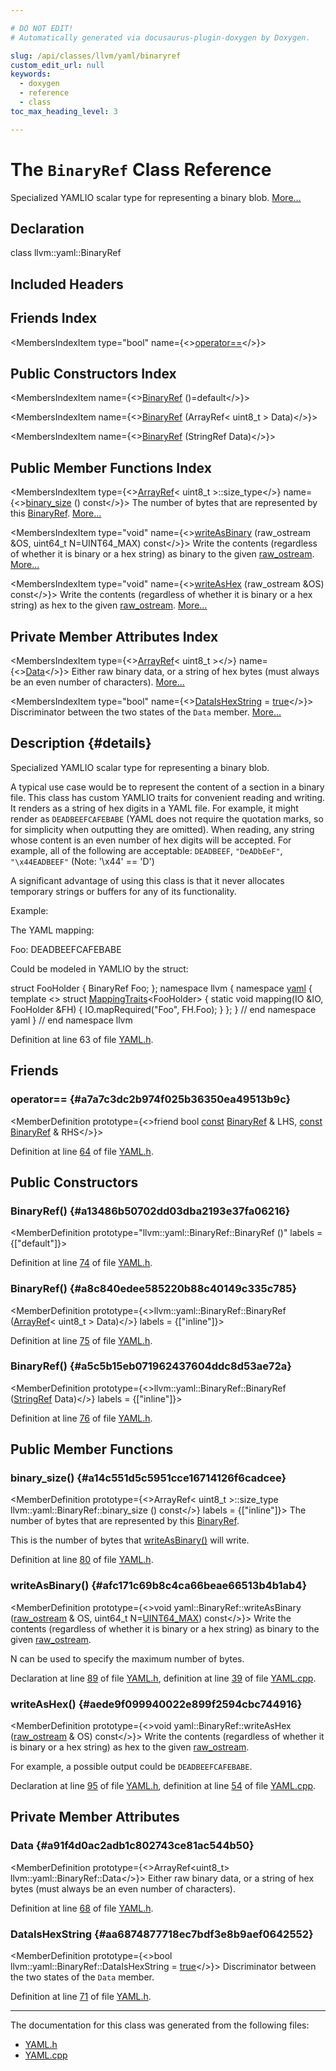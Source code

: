 ```yaml
---

# DO NOT EDIT!
# Automatically generated via docusaurus-plugin-doxygen by Doxygen.

slug: /api/classes/llvm/yaml/binaryref
custom_edit_url: null
keywords:
  - doxygen
  - reference
  - class
toc_max_heading_level: 3

---
```





# The `BinaryRef` Class Reference

<DoxygenPage pluginConfig={pluginConfig}>

Specialized YAMLIO scalar type for representing a binary blob. <a href="#details">More...</a>

## Declaration

<CodeBlock>class llvm::yaml::BinaryRef</CodeBlock>

## Included Headers

<IncludesList>
<IncludesListItem
  filePath="llvm/ObjectYAML/YAML.h"
  permalink="/docs/api/files/include/include/llvm/include/llvm/objectyaml/yaml-h"
  isLocal="true" />
</IncludesList>

## Friends Index

<MembersIndex>

<MembersIndexItem
  type="bool"
  name={<><a href="#a7a7c3dc2b974f025b36350ea49513b9c">operator==</a></>}>
</MembersIndexItem>

</MembersIndex>

## Public Constructors Index

<MembersIndex>

<MembersIndexItem
  name={<><a href="#a13486b50702dd03dba2193e37fa06216">BinaryRef</a> ()=default</>}>
</MembersIndexItem>

<MembersIndexItem
  name={<><a href="#a8c840edee585220b88c40149c335c785">BinaryRef</a> (ArrayRef&lt; uint8&#95;t &gt; Data)</>}>
</MembersIndexItem>

<MembersIndexItem
  name={<><a href="#a5c5b15eb071962437604ddc8d53ae72a">BinaryRef</a> (StringRef Data)</>}>
</MembersIndexItem>

</MembersIndex>

## Public Member Functions Index

<MembersIndex>

<MembersIndexItem
  type={<><a href="/docs/api/classes/llvm/arrayref">ArrayRef</a>&lt; uint8&#95;t &gt;::size&#95;type</>}
  name={<><a href="#a14c551d5c5951cce16714126f6cadcee">binary&#95;size</a> () const</>}>
The number of bytes that are represented by this <a href="/docs/api/classes/llvm/yaml/binaryref">BinaryRef</a>. <a href="#a14c551d5c5951cce16714126f6cadcee">More...</a>
</MembersIndexItem>

<MembersIndexItem
  type="void"
  name={<><a href="#afc171c69b8c4ca66beae66513b4b1ab4">writeAsBinary</a> (raw&#95;ostream &amp;OS, uint64&#95;t N=UINT64&#95;MAX) const</>}>
Write the contents (regardless of whether it is binary or a hex string) as binary to the given <a href="/docs/api/classes/llvm/raw-ostream">raw&#95;ostream</a>. <a href="#afc171c69b8c4ca66beae66513b4b1ab4">More...</a>
</MembersIndexItem>

<MembersIndexItem
  type="void"
  name={<><a href="#aede9f099940022e899f2594cbc744916">writeAsHex</a> (raw&#95;ostream &amp;OS) const</>}>
Write the contents (regardless of whether it is binary or a hex string) as hex to the given <a href="/docs/api/classes/llvm/raw-ostream">raw&#95;ostream</a>. <a href="#aede9f099940022e899f2594cbc744916">More...</a>
</MembersIndexItem>

</MembersIndex>

## Private Member Attributes Index

<MembersIndex>

<MembersIndexItem
  type={<><a href="/docs/api/classes/llvm/arrayref">ArrayRef</a>&lt; uint8&#95;t &gt;</>}
  name={<><a href="#a91f4d0ac2adb1c802743ce81ac544b50">Data</a></>}>
Either raw binary data, or a string of hex bytes (must always be an even number of characters). <a href="#a91f4d0ac2adb1c802743ce81ac544b50">More...</a>
</MembersIndexItem>

<MembersIndexItem
  type="bool"
  name={<><a href="#aa6874877718ec7bdf3e8b9aef0642552">DataIsHexString</a> = <a href="/docs/api/files/lib/lib/analysis/basicaliasanalysis-cpp/#af6d5cafbdfc5313e65d990120021a3ec">true</a></>}>
Discriminator between the two states of the <code>Data</code> member. <a href="#aa6874877718ec7bdf3e8b9aef0642552">More...</a>
</MembersIndexItem>

</MembersIndex>

## Description {#details}

Specialized YAMLIO scalar type for representing a binary blob.

A typical use case would be to represent the content of a section in a binary file. This class has custom YAMLIO traits for convenient reading and writing. It renders as a string of hex digits in a YAML file. For example, it might render as <code>DEADBEEFCAFEBABE</code> (YAML does not require the quotation marks, so for simplicity when outputting they are omitted). When reading, any string whose content is an even number of hex digits will be accepted. For example, all of the following are acceptable: <code>DEADBEEF</code>, <code>&quot;DeADbEeF&quot;</code>, <code>&quot;\\x44EADBEEF&quot;</code> (Note: &#39;\\x44&#39; == &#39;D&#39;)

A significant advantage of using this class is that it never allocates temporary strings or buffers for any of its functionality.

Example:

The YAML mapping: 
<ProgramListing>

<CodeLine><Highlight kind="normal">Foo: DEADBEEFCAFEBABE</Highlight></CodeLine>

</ProgramListing>


Could be modeled in YAMLIO by the struct: 
<ProgramListing>

<CodeLine><Highlight kind="keyword">struct </Highlight><Highlight kind="normal">FooHolder &#123;</Highlight></CodeLine>
<CodeLine><Highlight kind="normal">  BinaryRef Foo;</Highlight></CodeLine>
<CodeLine><Highlight kind="normal">&#125;;</Highlight></CodeLine>
<CodeLine><Highlight kind="normal"></Highlight><Highlight kind="keyword">namespace </Highlight><Highlight kind="normal">llvm &#123;</Highlight></CodeLine>
<CodeLine><Highlight kind="normal"></Highlight><Highlight kind="keyword">namespace </Highlight><Highlight kind="normal"><a href="/docs/api/namespaces/llvm/yaml">yaml</a> &#123;</Highlight></CodeLine>
<CodeLine><Highlight kind="normal"></Highlight><Highlight kind="keyword">template</Highlight><Highlight kind="normal"> &lt;&gt;</Highlight></CodeLine>
<CodeLine><Highlight kind="normal"></Highlight><Highlight kind="keyword">struct </Highlight><Highlight kind="normal"><a href="/docs/api/structs/llvm/yaml/mappingtraits">MappingTraits</a>&lt;FooHolder&gt; &#123;</Highlight></CodeLine>
<CodeLine><Highlight kind="normal">  </Highlight><Highlight kind="keyword">static</Highlight><Highlight kind="normal"> </Highlight><Highlight kind="keywordtype">void</Highlight><Highlight kind="normal"> mapping(IO &amp;IO, FooHolder &amp;FH) &#123;</Highlight></CodeLine>
<CodeLine><Highlight kind="normal">    IO.mapRequired(</Highlight><Highlight kind="stringliteral">&quot;Foo&quot;</Highlight><Highlight kind="normal">, FH.Foo);</Highlight></CodeLine>
<CodeLine><Highlight kind="normal">  &#125;</Highlight></CodeLine>
<CodeLine><Highlight kind="normal">&#125;;</Highlight></CodeLine>
<CodeLine><Highlight kind="normal">&#125; </Highlight><Highlight kind="comment">// end namespace yaml</Highlight><Highlight kind="normal"></Highlight></CodeLine>
<CodeLine><Highlight kind="normal">&#125; </Highlight><Highlight kind="comment">// end namespace llvm</Highlight></CodeLine>

</ProgramListing>

Definition at line 63 of file <a href="/docs/api/files/include/include/llvm/include/llvm/objectyaml/yaml-h">YAML.h</a>.

<SectionDefinition>

## Friends

### operator== {#a7a7c3dc2b974f025b36350ea49513b9c}

<MemberDefinition
  prototype={<>friend bool <a href="/docs/api/files/lib/lib/target/lib/target/aarch64/aarch64promoteconstant-cpp/#a90f8350fecae261c25be85d38b451bff">const</a> <a href="/docs/api/classes/llvm/yaml/binaryref">BinaryRef</a> &amp; LHS, <a href="/docs/api/files/lib/lib/target/lib/target/aarch64/aarch64promoteconstant-cpp/#a90f8350fecae261c25be85d38b451bff">const</a> <a href="/docs/api/classes/llvm/yaml/binaryref">BinaryRef</a> &amp; RHS</>}>

Definition at line <a href="/docs/api/files/include/include/llvm/include/llvm/objectyaml/yaml-h/#l00064">64</a> of file <a href="/docs/api/files/include/include/llvm/include/llvm/objectyaml/yaml-h">YAML.h</a>.
</MemberDefinition>

</SectionDefinition>

<SectionDefinition>

## Public Constructors

### BinaryRef() {#a13486b50702dd03dba2193e37fa06216}

<MemberDefinition
  prototype="llvm::yaml::BinaryRef::BinaryRef ()"
  labels = {["default"]}>

Definition at line <a href="/docs/api/files/include/include/llvm/include/llvm/objectyaml/yaml-h/#l00074">74</a> of file <a href="/docs/api/files/include/include/llvm/include/llvm/objectyaml/yaml-h">YAML.h</a>.
</MemberDefinition>

### BinaryRef() {#a8c840edee585220b88c40149c335c785}

<MemberDefinition
  prototype={<>llvm::yaml::BinaryRef::BinaryRef (<a href="/docs/api/classes/llvm/arrayref">ArrayRef</a>&lt; uint8&#95;t &gt; Data)</>}
  labels = {["inline"]}>

Definition at line <a href="/docs/api/files/include/include/llvm/include/llvm/objectyaml/yaml-h/#l00075">75</a> of file <a href="/docs/api/files/include/include/llvm/include/llvm/objectyaml/yaml-h">YAML.h</a>.
</MemberDefinition>

### BinaryRef() {#a5c5b15eb071962437604ddc8d53ae72a}

<MemberDefinition
  prototype={<>llvm::yaml::BinaryRef::BinaryRef (<a href="/docs/api/classes/llvm/stringref">StringRef</a> Data)</>}
  labels = {["inline"]}>

Definition at line <a href="/docs/api/files/include/include/llvm/include/llvm/objectyaml/yaml-h/#l00076">76</a> of file <a href="/docs/api/files/include/include/llvm/include/llvm/objectyaml/yaml-h">YAML.h</a>.
</MemberDefinition>

</SectionDefinition>

<SectionDefinition>

## Public Member Functions

### binary&#95;size() {#a14c551d5c5951cce16714126f6cadcee}

<MemberDefinition
  prototype={<>ArrayRef&lt; uint8&#95;t &gt;::size&#95;type llvm::yaml::BinaryRef::binary&#95;size () const</>}
  labels = {["inline"]}>
The number of bytes that are represented by this <a href="/docs/api/classes/llvm/yaml/binaryref">BinaryRef</a>.

This is the number of bytes that <a href="#afc171c69b8c4ca66beae66513b4b1ab4">writeAsBinary()</a> will write.

Definition at line <a href="/docs/api/files/include/include/llvm/include/llvm/objectyaml/yaml-h/#l00080">80</a> of file <a href="/docs/api/files/include/include/llvm/include/llvm/objectyaml/yaml-h">YAML.h</a>.
</MemberDefinition>

### writeAsBinary() {#afc171c69b8c4ca66beae66513b4b1ab4}

<MemberDefinition
  prototype={<>void yaml::BinaryRef::writeAsBinary (<a href="/docs/api/classes/llvm/raw-ostream">raw&#95;ostream</a> &amp; OS, uint64&#95;t N=<a href="/docs/api/files/include/include/llvm-c/datatypes-h/#a30654b4b67d97c42ca3f9b6052dda916">UINT64&#95;MAX</a>) const</>}>
Write the contents (regardless of whether it is binary or a hex string) as binary to the given <a href="/docs/api/classes/llvm/raw-ostream">raw&#95;ostream</a>.

N can be used to specify the maximum number of bytes.

Declaration at line <a href="/docs/api/files/include/include/llvm/include/llvm/objectyaml/yaml-h/#l00089">89</a> of file <a href="/docs/api/files/include/include/llvm/include/llvm/objectyaml/yaml-h">YAML.h</a>, definition at line <a href="/docs/api/files/lib/lib/objectyaml/yaml-cpp/#l00039">39</a> of file <a href="/docs/api/files/lib/lib/objectyaml/yaml-cpp">YAML.cpp</a>.
</MemberDefinition>

### writeAsHex() {#aede9f099940022e899f2594cbc744916}

<MemberDefinition
  prototype={<>void yaml::BinaryRef::writeAsHex (<a href="/docs/api/classes/llvm/raw-ostream">raw&#95;ostream</a> &amp; OS) const</>}>
Write the contents (regardless of whether it is binary or a hex string) as hex to the given <a href="/docs/api/classes/llvm/raw-ostream">raw&#95;ostream</a>.

For example, a possible output could be <code>DEADBEEFCAFEBABE</code>.

Declaration at line <a href="/docs/api/files/include/include/llvm/include/llvm/objectyaml/yaml-h/#l00095">95</a> of file <a href="/docs/api/files/include/include/llvm/include/llvm/objectyaml/yaml-h">YAML.h</a>, definition at line <a href="/docs/api/files/lib/lib/objectyaml/yaml-cpp/#l00054">54</a> of file <a href="/docs/api/files/lib/lib/objectyaml/yaml-cpp">YAML.cpp</a>.
</MemberDefinition>

</SectionDefinition>

<SectionDefinition>

## Private Member Attributes

### Data {#a91f4d0ac2adb1c802743ce81ac544b50}

<MemberDefinition
  prototype={<>ArrayRef&lt;uint8&#95;t&gt; llvm::yaml::BinaryRef::Data</>}>
Either raw binary data, or a string of hex bytes (must always be an even number of characters).

Definition at line <a href="/docs/api/files/include/include/llvm/include/llvm/objectyaml/yaml-h/#l00068">68</a> of file <a href="/docs/api/files/include/include/llvm/include/llvm/objectyaml/yaml-h">YAML.h</a>.
</MemberDefinition>

### DataIsHexString {#aa6874877718ec7bdf3e8b9aef0642552}

<MemberDefinition
  prototype={<>bool llvm::yaml::BinaryRef::DataIsHexString = <a href="/docs/api/files/lib/lib/analysis/basicaliasanalysis-cpp/#af6d5cafbdfc5313e65d990120021a3ec">true</a></>}>
Discriminator between the two states of the <code>Data</code> member.

Definition at line <a href="/docs/api/files/include/include/llvm/include/llvm/objectyaml/yaml-h/#l00071">71</a> of file <a href="/docs/api/files/include/include/llvm/include/llvm/objectyaml/yaml-h">YAML.h</a>.
</MemberDefinition>

</SectionDefinition>

<hr/>

The documentation for this class was generated from the following files:

<ul>
<li><a href="/docs/api/files/include/include/llvm/include/llvm/objectyaml/yaml-h">YAML.h</a></li>
<li><a href="/docs/api/files/lib/lib/objectyaml/yaml-cpp">YAML.cpp</a></li>
</ul>

</DoxygenPage>
